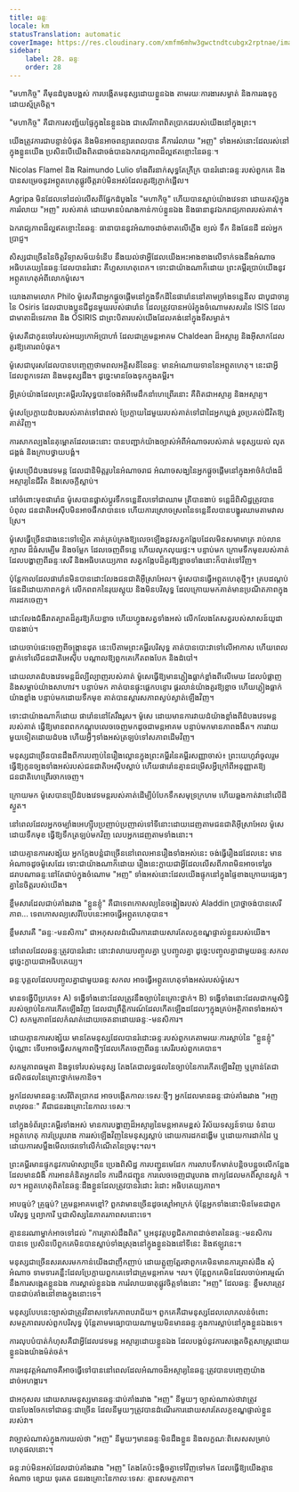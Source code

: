 ```yaml
---
title: ឆន្ទៈ
locale: km
statusTranslation: automatic
coverImage: https://res.cloudinary.com/xmfm6mhw3gwctndtcubgx2rptnae/image/upload/v1740468922/small_cover_tratado_de_psicologia_revolucionaria_a4c0dca4e0.webp
sidebar:
    label: 28. ឆន្ទៈ
    order: 28
---
```

"មហាកិច្ច" គឺមុនដំបូងបង្អស់ ការបង្កើតមនុស្សដោយខ្លួនឯង តាមរយៈការងារសម្ងាត់ និងការរងទុក្ខដោយស្ម័គ្រចិត្ត។

"មហាកិច្ច" គឺជាការសញ្ជ័យផ្ទៃក្នុងនៃខ្លួនឯង ជាសេរីភាពពិតប្រាកដរបស់យើងនៅក្នុងព្រះ។

យើងត្រូវការជាបន្ទាន់បំផុត និងមិនអាចពន្យារពេលបាន គឺការរំលាយ "អញ" ទាំងអស់នោះដែលរស់នៅក្នុងខ្លួនយើង ប្រសិនបើយើងពិតជាចង់បានឯករាជ្យភាពដ៏ល្អឥតខ្ចោះនៃឆន្ទៈ។

Nicolas Flamel និង Raimundo Lulio ទាំងពីរនាក់សុទ្ធតែក្រីក្រ បានរំដោះឆន្ទៈរបស់ពួកគេ និងបានសម្រេចនូវអព្ភូតហេតុផ្លូវចិត្តរាប់មិនអស់ដែលគួរឱ្យភ្ញាក់ផ្អើល។

Agripa មិនដែលទៅដល់លើសពីផ្នែកដំបូងនៃ "មហាកិច្ច" ហើយបានស្លាប់យ៉ាងវេទនា ដោយតស៊ូក្នុងការរំលាយ "អញ" របស់គាត់ ដោយមានបំណងកាន់កាប់ខ្លួនឯង និងធានានូវឯករាជ្យភាពរបស់គាត់។

ឯករាជ្យភាពដ៏ល្អឥតខ្ចោះនៃឆន្ទៈ ធានាបាននូវអំណាចដាច់ខាតលើភ្លើង ខ្យល់ ទឹក និងផែនដី ដល់អ្នកប្រាជ្ញ។

សិស្សជាច្រើននៃចិត្តវិទ្យាសម័យទំនើប នឹងយល់ថាអ្វីដែលយើងអះអាងខាងលើទាក់ទងនឹងអំណាចអធិបតេយ្យនៃឆន្ទៈដែលបានរំដោះ គឺហួសហេតុពេក។ ទោះជាយ៉ាងណាក៏ដោយ ព្រះគម្ពីរប្រាប់យើងនូវអព្ភូតហេតុអំពីលោកម៉ូសេ។

យោងតាមលោក Philo ម៉ូសេគឺជាអ្នកផ្តួចផ្តើមនៅក្នុងទឹកដីនៃផារ៉ោននៅតាមច្រាំងទន្លេនីល ជាបូជាចារ្យនៃ Osiris ដែលជាបងប្អូនជីដូនមួយរបស់ផារ៉ោន ដែលត្រូវបានអប់រំក្នុងចំណោមសសរនៃ ISIS ដែលជាមាតាដ៏ទេវភាព និង OSIRIS ជាព្រះបិតារបស់យើងដែលគង់នៅក្នុងទីសម្ងាត់។

ម៉ូសេគឺជាកូនចៅរបស់អយ្យកោអ័ប្រាហាំ ដែលជាគ្រូមន្តអាគម Chaldean ដ៏អស្ចារ្យ និងអ៊ីសាកដែលគួរឱ្យគោរពបំផុត។

ម៉ូសេជាបុរសដែលបានបញ្ចេញថាមពលអគ្គិសនីនៃឆន្ទៈ មានអំណោយទាននៃអព្ភូតហេតុ។ នេះជាអ្វីដែលពួកទេវតា និងមនុស្សដឹង។ ដូច្នេះ​មាន​ចែង​ទុក​ក្នុង​គម្ពីរ។

អ្វីគ្រប់យ៉ាងដែលព្រះគម្ពីរបរិសុទ្ធបានចែងអំពីមេដឹកនាំហេព្រើរនោះ គឺពិតជាអស្ចារ្យ និងអស្ចារ្យ។

ម៉ូសេប្រែក្លាយដំបងរបស់គាត់ទៅជាពស់ ប្រែក្លាយដៃមួយរបស់គាត់ទៅជាដៃអ្នកឃ្លង់ រួចប្រគល់ជីវិតឱ្យគាត់វិញ។

ការសាកល្បងនៃគុម្ពោតដែលឆេះនោះ បានបញ្ជាក់យ៉ាងច្បាស់អំពីអំណាចរបស់គាត់ មនុស្សយល់ លុតជង្គង់ និងក្រាបថ្វាយបង្គំ។

ម៉ូសេប្រើដំបងវេទមន្ត ដែលជានិមិត្តរូបនៃអំណាចរាជ អំណាចសង្ឃនៃអ្នកផ្តួចផ្តើមនៅក្នុងអាថ៌កំបាំងដ៏អស្ចារ្យនៃជីវិត និងសេចក្តីស្លាប់។

នៅចំពោះមុខផារ៉ោន ម៉ូសេបានផ្លាស់ប្តូរទឹកទន្លេនីលទៅជាឈាម ត្រីបានងាប់ ទន្លេដ៏ពិសិដ្ឋត្រូវបានបំពុល ជនជាតិអេស៊ីបមិនអាចផឹកវាបានទេ ហើយការស្រោចស្រពនៃទន្លេនីលបានបង្ហូរឈាមតាមវាលស្រែ។

ម៉ូសេធ្វើច្រើនជាងនេះទៅទៀត គាត់គ្រប់គ្រងឱ្យលេចឡើងនូវសត្វកង្កែបដែលមិនសមាមាត្រ រាប់លានក្បាល ដ៏ធំសម្បើម និងចម្លែក ដែលចេញពីទន្លេ ហើយលុកលុយផ្ទះ។ បន្ទាប់មក ក្រោមទឹកមុខរបស់គាត់ ដែលបង្ហាញពីឆន្ទៈសេរី និងអធិបតេយ្យភាព សត្វកង្កែបដ៏គួរឱ្យខ្លាចទាំងនោះក៏បាត់ទៅវិញ។

ប៉ុន្តែកាលដែលផារ៉ោនមិនបានដោះលែងជនជាតិអ៊ីស្រាអែល។ ម៉ូសេបានធ្វើអព្ភូតហេតុថ្មីៗ៖ គ្របដណ្តប់ផែនដីដោយភាពកខ្វក់ លើកពពកនៃរុយស្អុយ និងមិនបរិសុទ្ធ ដែលក្រោយមកគាត់មានប្រណីតភាពក្នុងការដកចេញ។

ដោះលែងជំងឺរាតត្បាតដ៏គួរឱ្យភ័យខ្លាច ហើយហ្វូងសត្វទាំងអស់ លើកលែងតែសត្វរបស់សាសន៍យូដាបានងាប់។

ដោយចាប់ផេះចេញពីចង្ក្រានដុត នេះបើតាមព្រះគម្ពីរបរិសុទ្ធ គាត់បានបោះវាទៅលើអាកាស ហើយពេលធ្លាក់ទៅលើជនជាតិអេស៊ីប បណ្តាលឱ្យពួកគេកើតពងបែក និងដំបៅ។

ដោយលាតដំបងវេទមន្តដ៏ល្បីល្បាញរបស់គាត់ ម៉ូសេធ្វើឱ្យមានភ្លៀងធ្លាក់ខ្លាំងពីលើមេឃ ដែលបំផ្លាញ និងសម្លាប់យ៉ាងសាហាវ។ បន្ទាប់មក គាត់បានផ្ទុះផ្លេកបន្ទោរ ផ្គរលាន់យ៉ាងគួរឱ្យខ្លាច ហើយភ្លៀងធ្លាក់យ៉ាងខ្លាំង បន្ទាប់មកដោយទឹកមុខ គាត់បានស្តារសភាពស្ងប់ស្ងាត់ឡើងវិញ។

ទោះជាយ៉ាងណាក៏ដោយ ផារ៉ោននៅតែរឹងរូស។ ម៉ូសេ ដោយមានការវាយដំយ៉ាងខ្លាំងពីដំបងវេទមន្តរបស់គាត់ ធ្វើឱ្យមានពពកកណ្តូបលេចចេញមកដូចជាមន្តអាគម បន្ទាប់មកមានភាពងងឹត។ ការវាយមួយទៀតដោយដំបង ហើយអ្វីៗទាំងអស់ត្រឡប់ទៅសភាពដើមវិញ។

មនុស្សជាច្រើនបានដឹងពីការបញ្ចប់នៃរឿងល្ខោនក្នុងព្រះគម្ពីរនៃគម្ពីរសញ្ញាចាស់៖ ព្រះយេហូវ៉ាចូលរួម ធ្វើឱ្យកូនច្បងទាំងអស់របស់ជនជាតិអេស៊ីបស្លាប់ ហើយផារ៉ោនគ្មានជម្រើសអ្វីក្រៅពីអនុញ្ញាតឱ្យជនជាតិហេព្រើរចាកចេញ។

ក្រោយមក ម៉ូសេបានប្រើដំបងវេទមន្តរបស់គាត់ដើម្បីបំបែកទឹកសមុទ្រក្រហម ហើយឆ្លងកាត់វានៅលើដីស្ងួត។

នៅពេលដែលអ្នកចម្បាំងអេហ្ស៊ីបប្រញាប់ប្រញាល់ទៅទីនោះដោយដេញតាមជនជាតិអ៊ីស្រាអែល ម៉ូសេដោយទឹកមុខ ធ្វើឱ្យទឹកត្រឡប់មកវិញ លេបអ្នកដេញតាមទាំងនោះ។

ដោយគ្មានការសង្ស័យ អ្នកក្លែងបន្លំជាច្រើននៅពេលអានរឿងទាំងអស់នេះ ចង់ធ្វើរឿងដដែលនេះ មានអំណាចដូចម៉ូសេដែរ ទោះជាយ៉ាងណាក៏ដោយ រឿងនេះក្លាយជាអ្វីដែលលើសពីភាពមិនអាចទៅរួចដរាបណាឆន្ទៈនៅតែជាប់ក្នុងចំណោម "អញ" ទាំងអស់នោះដែលយើងផ្ទុកនៅក្នុងផ្ទៃខាងក្រោយផ្សេងៗគ្នានៃចិត្តរបស់យើង។

ខ្លឹមសារដែលជាប់គាំងរវាង "ខ្លួនខ្ញុំ" គឺជាទេពកោសល្យនៃចង្កៀងរបស់ Aladdin ប្រាថ្នាចង់បានសេរីភាព... ទេពកោសល្យសេរីបែបនេះអាចធ្វើអព្ភូតហេតុបាន។

ខ្លឹមសារគឺ "ឆន្ទៈ-មនសិការ" ជាអកុសលដំណើរការដោយសារតែលក្ខខណ្ឌផ្ទាល់ខ្លួនរបស់យើង។

នៅពេលដែលឆន្ទៈត្រូវបានរំដោះ នោះវាលាយបញ្ចូលគ្នា ឬបញ្ចូលគ្នា ដូច្នេះបញ្ចូលគ្នាជាមួយឆន្ទៈសកល ដូច្នេះក្លាយជាអធិបតេយ្យ។

ឆន្ទៈបុគ្គលដែលបញ្ចូលគ្នាជាមួយឆន្ទៈសកល អាចធ្វើអព្ភូតហេតុទាំងអស់របស់ម៉ូសេ។

មានទង្វើបីប្រភេទ៖ A) ទង្វើទាំងនោះដែលត្រូវនឹងច្បាប់នៃគ្រោះថ្នាក់។ B) ទង្វើទាំងនោះដែលជាកម្មសិទ្ធិរបស់ច្បាប់នៃការកើតឡើងវិញ ដែលជាព្រឹត្តិការណ៍ដែលកើតឡើងដដែលៗក្នុងគ្រប់អត្ថិភាពទាំងអស់។ C) សកម្មភាពដែលកំណត់ដោយចេតនាដោយឆន្ទៈ-មនសិការ។

ដោយគ្មានការសង្ស័យ មានតែមនុស្សដែលបានរំដោះឆន្ទៈរបស់ពួកគេតាមរយៈការស្លាប់នៃ "ខ្លួនខ្ញុំ" ប៉ុណ្ណោះ ទើបអាចធ្វើសកម្មភាពថ្មីៗដែលកើតចេញពីឆន្ទៈសេរីរបស់ពួកគេបាន។

សកម្មភាពធម្មតា និងទូទៅរបស់មនុស្ស តែងតែជាលទ្ធផលនៃច្បាប់នៃការកើតឡើងវិញ ឬគ្រាន់តែជាផលិតផលនៃគ្រោះថ្នាក់មេកានិច។

អ្នកដែលមានឆន្ទៈសេរីពិតប្រាកដ អាចបង្កើតកាលៈទេសៈថ្មីៗ អ្នកដែលមានឆន្ទៈជាប់គាំងរវាង "អញពហុវចនៈ" គឺជាជនរងគ្រោះនៃកាលៈទេសៈ។

នៅក្នុងទំព័រព្រះគម្ពីរទាំងអស់ មានការបង្ហាញដ៏អស្ចារ្យនៃមន្តអាគមខ្ពស់ វិស័យទស្សន៍ទាយ ទំនាយ អព្ភូតហេតុ ការប្រែរូបរាង ការរស់ឡើងវិញនៃមនុស្សស្លាប់ ដោយការដកដង្ហើម ឬដោយការដាក់ដៃ ឬដោយការសម្លឹងមើលថេរទៅលើកំណើតនៃច្រមុះ។ល។

ព្រះគម្ពីរមានផ្ទុកនូវការម៉ាស្សាច្រើន ប្រេងពិសិដ្ឋ ការបញ្ជូនមេដែក ការលាបទឹកមាត់បន្តិចបន្តួចលើកន្លែងដែលមានជំងឺ ការអានគំនិតអ្នកដទៃ ការដឹកជញ្ជូន ការលេចចេញជារូបរាង ពាក្យដែលមកពីស្ថានសួគ៌ ។ល។ អព្ភូតហេតុពិតនៃឆន្ទៈដឹងខ្លួនដែលត្រូវបានរំដោះ រំដោះ អធិបតេយ្យភាព។

អាបធ្មប់? គ្រូធ្មប់? គ្រូមន្តអាគមខ្មៅ? ពួកវាមានច្រើនដូចស្មៅអាក្រក់ ប៉ុន្តែអ្នកទាំងនោះមិនមែនជាពួកបរិសុទ្ធ ឬព្យាការី ឬជាសិស្សនៃភាតរភាពសនោះទេ។

គ្មាននរណាម្នាក់អាចទៅដល់ "ការត្រាស់ដឹងពិត" ឬអនុវត្តបព្វជិតភាពដាច់ខាតនៃឆន្ទៈ-មនសិការបានទេ ប្រសិនបើពួកគេមិនបានស្លាប់ទាំងស្រុងនៅក្នុងខ្លួនឯងនៅទីនេះ និងឥឡូវនេះ។

មនុស្សជាច្រើនសរសេរមកកាន់យើងជាញឹកញាប់ ដោយត្អូញត្អែរថាពួកគេមិនមានការត្រាស់ដឹង សុំអំណាច ទាមទារគន្លឹះដែលប្រែក្លាយពួកគេទៅជាគ្រូមន្តអាគម ។ល។ ប៉ុន្តែពួកគេមិនដែលចាប់អារម្មណ៍នឹងការសង្កេតខ្លួនឯង ការស្គាល់ខ្លួនឯង ការរំលាយធាតុផ្លូវចិត្តទាំងនោះ "អញ" ដែលឆន្ទៈ ខ្លឹមសារត្រូវបានជាប់គាំងនៅខាងក្នុងនោះទេ។

មនុស្សបែបនេះច្បាស់ជាត្រូវវិនាសទៅរកភាពបរាជ័យ។ ពួកគេគឺជាមនុស្សដែលលោភលន់ចំពោះសមត្ថភាពរបស់ពួកបរិសុទ្ធ ប៉ុន្តែតាមមធ្យោបាយណាមួយមិនមានឆន្ទៈក្នុងការស្លាប់នៅក្នុងខ្លួនឯងទេ។

ការលុបបំបាត់កំហុសគឺជាអ្វីដែលវេទមន្ត អស្ចារ្យដោយខ្លួនឯង ដែលបង្កប់នូវការសង្កេតចិត្តសាស្ត្រដោយខ្លួនឯងយ៉ាងម៉ត់ចត់។

ការអនុវត្តអំណាចគឺអាចធ្វើទៅបាននៅពេលដែលអំណាចដ៏អស្ចារ្យនៃឆន្ទៈត្រូវបានបញ្ចេញយ៉ាងដាច់អហង្ការ។

ជាអកុសល ដោយសារមនុស្សមានឆន្ទៈជាប់គាំងរវាង "អញ" នីមួយៗ ច្បាស់ណាស់ថាវាត្រូវបានបែងចែកទៅជាឆន្ទៈជាច្រើន ដែលនីមួយៗត្រូវបានដំណើរការដោយសារតែលក្ខខណ្ឌផ្ទាល់ខ្លួនរបស់វា។

វាច្បាស់ណាស់ក្នុងការយល់ថា "អញ" នីមួយៗមានឆន្ទៈមិនដឹងខ្លួន និងលក្ខណៈពិសេសសម្រាប់ហេតុផលនោះ។

ឆន្ទៈរាប់មិនអស់ដែលជាប់គាំងរវាង "អញ" តែងតែប៉ះទង្គិចគ្នាទៅវិញទៅមក ដែលធ្វើឱ្យយើងគ្មានអំណាច ខ្សោយ ទុរគត ជនរងគ្រោះនៃកាលៈទេសៈ គ្មានសមត្ថភាព។


